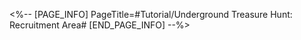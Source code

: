 <%-- [PAGE_INFO]
PageTitle=#Tutorial/Underground Treasure Hunt: Recruitment Area#
[END_PAGE_INFO] --%>
{{Tutorial
|sort      = 801018
|title     = Underground Treasure Hunt: Recruitment Area
|subtitle  = 
|type      = 
|about     = 
|image1    = Tutorial Underground Treasure Hunt Recruitment Area 1.png{{subst:void|<!--$UPLOAD:<<SpriteOutput/TutorialPic/TutorialPage_801018.png>-<Tutorial Underground Treasure Hunt Recruitment Area 1.png>>}}
|text1     = Explore {{Color|h|nobold=1|Recruitment Areas}} to select characters you already own to join the exploration team.
}}